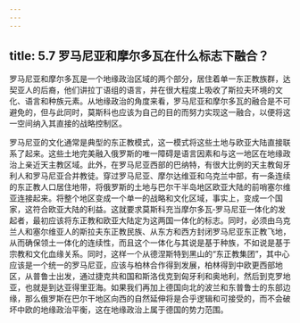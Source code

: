 ```yaml
---
---
---
```

title: 5.7 罗马尼亚和摩尔多瓦在什么标志下融合？
---



罗马尼亚和摩尔多瓦是一个地缘政治区域的两个部分，居住着单一东正教族群，达契亚人的后裔，他们讲拉丁语组的语言，并在很大程度上吸收了斯拉夫环境的文化、语言和种族元素。从地缘政治的角度来看，罗马尼亚和摩尔多瓦的融合是不可避免的，但与此同时，莫斯科也应该为自己的目的而努力实现这一融合，以便将这一空间纳入其直接的战略控制区。

罗马尼亚的文化通常是典型的东正教模式，这一模式将这些土地与欧亚大陆直接联系了起来。这些土地完美融入俄罗斯的唯一障碍是语言因素和与这一地区在地缘政治上亲近天主教区域。此外，在罗马尼亚西部的巴纳特，有很大比例的天主教匈牙利人和罗马尼亚合并教徒。穿过罗马尼亚、摩尔达维亚和乌克兰中部，有一条连续的东正教人口居住地带，将俄罗斯的土地与巴尔干半岛地区欧亚大陆的前哨塞尔维亚连接起来。将整个地区变成一个单一的战略和文化区域，事实上，变成一个国家，这符合欧亚大陆的利益。这就要求莫斯科充当摩尔多瓦‑罗马尼亚一体化的发起者，最初应该将东正教和欧亚大陆定为这两国一体化的标志。同时，必须由乌克兰人和塞尔维亚人的斯拉夫东正教民族、从东方和西方封闭罗马尼亚东正教飞地，从而确保领土一体化的连续性，而且这个一体化与其说是基于种族，不如说是基于宗教和文化血缘关系。同时，这样一个从德涅斯特到黑山的“东正教集团”，其中心应该是一个统一的罗马尼亚，应该与柏林合作得到发展，柏林得到中欧更西部地区，从普鲁士出发，通过捷克共和国和斯洛伐克到匈牙利和奥地利，然后到克罗地亚，也就是到达亚得里亚海。如果我们再加上德国向北的波兰和东普鲁士的东部边缘，那么俄罗斯在巴尔干地区向西的自然延伸将是合乎逻辑和可接受的，而不会破坏中欧的地缘政治平衡，这在地缘政治上属于德国的势力范围。